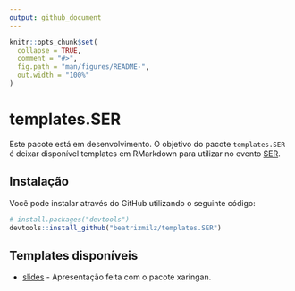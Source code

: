 ```yaml
---
output: github_document
---
```


<!-- README.md is generated from README.Rmd. Please edit that file -->

```r
knitr::opts_chunk$set(
  collapse = TRUE,
  comment = "#>",
  fig.path = "man/figures/README-",
  out.width = "100%"
)
```

# templates.SER

<!-- badges: start -->
<!-- badges: end -->

Este pacote está em desenvolvimento. O objetivo do pacote `templates.SER` é deixar disponível templates em RMarkdown para utilizar no evento [SER](http://ser.uff.br/).

## Instalação

Você pode instalar através do GitHub utilizando o seguinte código:

``` r
# install.packages("devtools")
devtools::install_github("beatrizmilz/templates.SER")
```

## Templates disponíveis

- [slides](https://exemplo-slide-ser.netlify.app/skeleton.html) - Apresentação feita com o pacote  xaringan.
